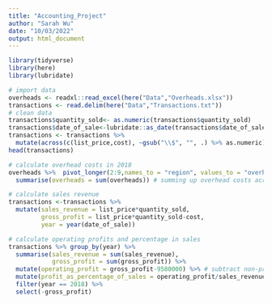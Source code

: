 ```yaml
---
title: "Accounting_Project"
author: "Sarah Wu"
date: "10/03/2022"
output: html_document
---
```


```r
library(tidyverse)
library(here)
library(lubridate)
```

```r
# import data
overheads <- readxl::read_excel(here("Data","Overheads.xlsx"))
transactions <- read.delim(here("Data","Transactions.txt"))
# clean data
transactions$quantity_sold<- as.numeric(transactions$quantity_sold)
transactions$date_of_sale<-lubridate::as_date(transactions$date_of_sale, format = '%d/%m/%Y') 
transactions <- transactions %>% 
  mutate(across(c(list_price,cost), ~gsub("\\$", "", .) %>% as.numeric))
head(transactions)

# calculate overhead costs in 2018
overheads %>%  pivot_longer(2:9,names_to = "region", values_to = "overheads") %>% group_by(`For the year 2018`) %>% 
  summarise(overheads = sum(overheads)) # summing up overhead costs across all regions

# calculate sales revenue
transactions <-transactions %>% 
  mutate(sales_revenue = list_price*quantity_sold, 
         gross_profit = list_price*quantity_sold-cost,
         year = year(date_of_sale))

# calculate operating profits and percentage in sales
transactions %>% group_by(year) %>% 
  summarise(sales_revenue = sum(sales_revenue), 
            gross_profit = sum(gross_profit)) %>% 
  mutate(operating_profit = gross_profit-9580000) %>% # subtract non-production overhead costs
  mutate(profit_as_percentage_of_sales = operating_profit/sales_revenue) %>% 
  filter(year == 2018) %>% 
  select(-gross_profit)
```

